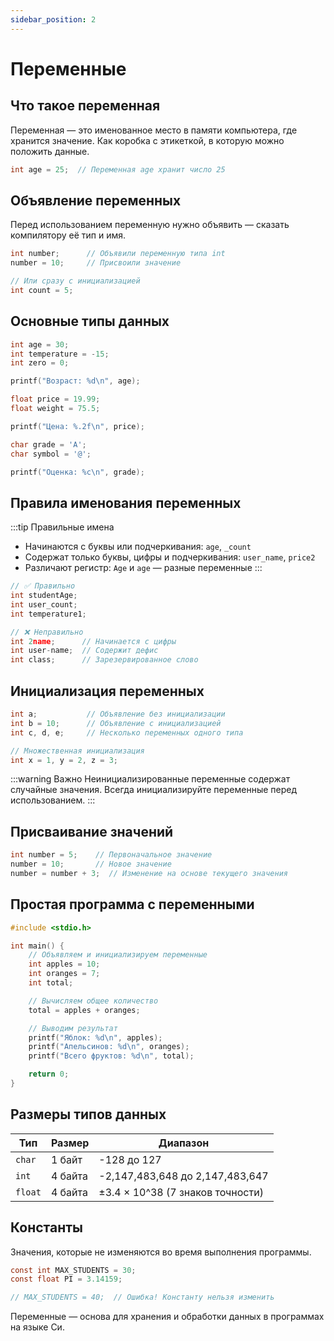 ```yaml
---
sidebar_position: 2
---
```


# Переменные


## Что такое переменная

Переменная — это именованное место в памяти компьютера, где хранится значение. Как коробка с этикеткой, в которую можно положить данные.

```c
int age = 25;  // Переменная age хранит число 25
```

## Объявление переменных

Перед использованием переменную нужно объявить — сказать компилятору её тип и имя.

```c
int number;      // Объявили переменную типа int
number = 10;     // Присвоили значение

// Или сразу с инициализацией
int count = 5;
```

## Основные типы данных

<Tabs>
<TabItem value="int" label="Целые числа" default>

```c
int age = 30;
int temperature = -15;
int zero = 0;

printf("Возраст: %d\n", age);
```

</TabItem>
<TabItem value="float" label="Дробные числа">

```c
float price = 19.99;
float weight = 75.5;

printf("Цена: %.2f\n", price);
```

</TabItem>
<TabItem value="char" label="Символы">

```c
char grade = 'A';
char symbol = '@';

printf("Оценка: %c\n", grade);
```

</TabItem>
</Tabs>

## Правила именования переменных

:::tip Правильные имена
- Начинаются с буквы или подчеркивания: `age`, `_count`
- Содержат только буквы, цифры и подчеркивания: `user_name`, `price2`
- Различают регистр: `Age` и `age` — разные переменные
:::

```c
// ✅ Правильно
int studentAge;
int user_count;
int temperature1;

// ❌ Неправильно
int 2name;      // Начинается с цифры
int user-name;  // Содержит дефис
int class;      // Зарезервированное слово
```

## Инициализация переменных

```c
int a;           // Объявление без инициализации
int b = 10;      // Объявление с инициализацией
int c, d, e;     // Несколько переменных одного типа

// Множественная инициализация
int x = 1, y = 2, z = 3;
```

:::warning Важно
Неинициализированные переменные содержат случайные значения. Всегда инициализируйте переменные перед использованием.
:::

## Присваивание значений

```c
int number = 5;    // Первоначальное значение
number = 10;       // Новое значение
number = number + 3;  // Изменение на основе текущего значения
```

## Простая программа с переменными

```c
#include <stdio.h>

int main() {
    // Объявляем и инициализируем переменные
    int apples = 10;
    int oranges = 7;
    int total;

    // Вычисляем общее количество
    total = apples + oranges;

    // Выводим результат
    printf("Яблок: %d\n", apples);
    printf("Апельсинов: %d\n", oranges);
    printf("Всего фруктов: %d\n", total);

    return 0;
}
```

## Размеры типов данных

| Тип | Размер | Диапазон |
|-----|--------|----------|
| `char` | 1 байт | -128 до 127 |
| `int` | 4 байта | -2,147,483,648 до 2,147,483,647 |
| `float` | 4 байта | ±3.4 × 10^38 (7 знаков точности) |

## Константы

Значения, которые не изменяются во время выполнения программы.

```c
const int MAX_STUDENTS = 30;
const float PI = 3.14159;

// MAX_STUDENTS = 40;  // Ошибка! Константу нельзя изменить
```

Переменные — основа для хранения и обработки данных в программах на языке Си.

